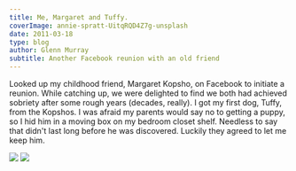 ```yaml
---
title: Me, Margaret and Tuffy.
coverImage: annie-spratt-UitqRQD4Z7g-unsplash
date: 2011-03-18
type: blog
author: Glenn Murray
subtitle: Another Facebook reunion with an old friend
---
```


Looked up my childhood friend, Margaret Kopsho, on Facebook to initiate a reunion. While catching up, we were delighted to find we both had achieved sobriety after some rough years (decades, really).
I got my first dog, Tuffy, from the Kopshos. I was afraid my parents would say no to getting a puppy, so I hid him in a moving box on my bedroom closet shelf. Needless to say that didn't last long before he was discovered. Luckily they agreed to let me keep him.

 <Image src="MaggieGaughNeeKopsho1974"  />
 <TextCollapse src="MaggieGaughNeeKopsho1974" />
 <Image src="GlennTuffy1974"  />
 <TextCollapse src="GlennTuffy1974" />